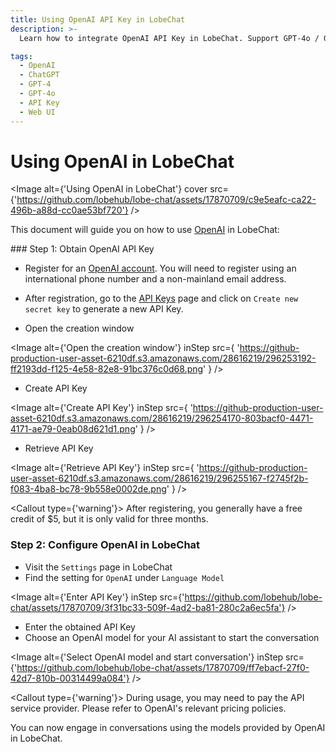 ```yaml
---
title: Using OpenAI API Key in LobeChat
description: >-
  Learn how to integrate OpenAI API Key in LobeChat. Support GPT-4o / GPT-4-turbo / GPT-4-vision

tags:
  - OpenAI
  - ChatGPT
  - GPT-4
  - GPT-4o
  - API Key
  - Web UI
---
```


# Using OpenAI in LobeChat

<Image alt={'Using OpenAI in LobeChat'} cover src={'https://github.com/lobehub/lobe-chat/assets/17870709/c9e5eafc-ca22-496b-a88d-cc0ae53bf720'} />

This document will guide you on how to use [OpenAI](https://openai.com/) in LobeChat:

<Steps>
  ### Step 1: Obtain OpenAI API Key

  - Register for an [OpenAI account](https://platform.openai.com/signup). You will need to register using an international phone number and a non-mainland email address.

  - After registration, go to the [API Keys](https://platform.openai.com/api-keys) page and click on `Create new secret key` to generate a new API Key.

  - Open the creation window

  <Image
    alt={'Open the creation window'}
    inStep
    src={
'https://github-production-user-asset-6210df.s3.amazonaws.com/28616219/296253192-ff2193dd-f125-4e58-82e8-91bc376c0d68.png'
}
  />

  - Create API Key

  <Image
    alt={'Create API Key'}
    inStep
    src={
'https://github-production-user-asset-6210df.s3.amazonaws.com/28616219/296254170-803bacf0-4471-4171-ae79-0eab08d621d1.png'
}
  />

  - Retrieve API Key

  <Image
    alt={'Retrieve API Key'}
    inStep
    src={
'https://github-production-user-asset-6210df.s3.amazonaws.com/28616219/296255167-f2745f2b-f083-4ba8-bc78-9b558e0002de.png'
}
  />

  <Callout type={'warning'}>
    After registering, you generally have a free credit of $5, but it is only valid for three months.
  </Callout>

  ### Step 2: Configure OpenAI in LobeChat

  - Visit the `Settings` page in LobeChat
  - Find the setting for `OpenAI` under `Language Model`

  <Image alt={'Enter API Key'} inStep src={'https://github.com/lobehub/lobe-chat/assets/17870709/3f31bc33-509f-4ad2-ba81-280c2a6ec5fa'} />

  - Enter the obtained API Key
  - Choose an OpenAI model for your AI assistant to start the conversation

  <Image alt={'Select OpenAI model and start conversation'} inStep src={'https://github.com/lobehub/lobe-chat/assets/17870709/ff7ebacf-27f0-42d7-810b-00314499a084'} />

  <Callout type={'warning'}>
    During usage, you may need to pay the API service provider. Please refer to OpenAI's relevant
    pricing policies.
  </Callout>
</Steps>

You can now engage in conversations using the models provided by OpenAI in LobeChat.
